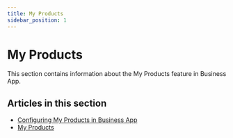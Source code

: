 ```yaml
---
title: My Products
sidebar_position: 1
---
```


# My Products

This section contains information about the My Products feature in Business App.

## Articles in this section

- [Configuring My Products in Business App](./configuring-my-products.mdx)
- [My Products](./my-products-overview.mdx)
